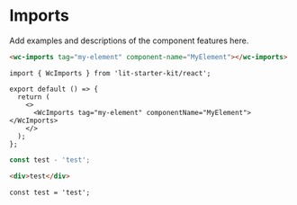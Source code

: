 # Imports

Add examples and descriptions of the component features here.

<code-bubble>

```html
<wc-imports tag="my-element" component-name="MyElement"></wc-imports>
```

```tsx
import { WcImports } from 'lit-starter-kit/react';

export default () => {
  return (
    <>
      <WcImports tag="my-element" componentName="MyElement"></WcImports>
    </>
  );
};
```

</code-bubble>


```js
const test - 'test';
```

```html
<div>test</div>
```

```tsx
const test = 'test';
```